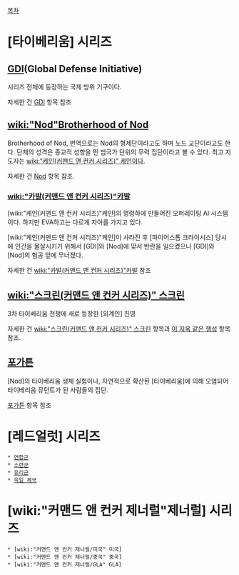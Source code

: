 [[목차]]
= [타이베리움] 시리즈 =
== [[GDI]](Global Defense Initiative) == 
시리즈 전체에 등장하는 국제 방위 기구이다.

자세한 건 [[GDI]] 항목 참조
== [[wiki:"Nod"Brotherhood of Nod]] == 
Brotherhood of Nod, 번역으로는 Nod의 형제단이라고도 하며 노드 교단이라고도 한다. 단체의 성격은 종교적 성향을 띈 범국가 단위의 무력 집단이라고 볼 수 있다. 최고 지도자는 [[wiki:"케인(커맨드 앤 컨커 시리즈)" 케인]]이다.

자세한 건 [[Nod]] 항목 참조.
=== [[wiki:"카발(커맨드 앤 컨커 시리즈)"카발]] ===
[wiki:"케인(커맨드 앤 컨커 시리즈)"케인]의 명령하에 만들어진 오퍼레이팅 AI 시스템이다. 하지만 EVA하고는 다르게 자아를 가지고 있다.

[wiki:"케인(커맨드 앤 컨커 시리즈)"케인]이 사라진 후 [파이어스톰 크라이시스] 당시에 인간을 몰살시키기 위해서 [GDI]와 [Nod]에 맞서 반란을 일으켰으나 [GDI]와 [Nod]의 협공 앞에 무너졌다.

자세한 건 [[wiki:"카발(커맨드 앤 컨커 시리즈)"카발]] 참조
== [[wiki:"스크린(커맨드 앤 컨커 시리즈)" 스크린]] == 
3차 타이베리움 전쟁에 새로 등장한 [외계인] 진영

자세한 건 [[wiki:"스크린(커맨드 앤 컨커 시리즈)" 스크린]] 항목과 [[이 지옥 같은 행성]] 항목 참조.
== [[포가튼]] ==
[Nod]의 타이베리움 생체 실험이나, 자연적으로 확산된 [타이베리움]에 의해 오염되어 타이베리움 뮤턴트가 된 사람들의 집단.

[[포가튼]] 항목 참조
= [레드얼럿] 시리즈 =
 * [[연합군]]
 * [[소련군]]
 * [[유리군]]
 * [[욱일 제국]]
= [wiki:"커맨드 앤 컨커 제너럴"제너럴] 시리즈 =
 * [wiki:"커맨드 앤 컨커 제너럴/미국" 미국]
 * [wiki:"커맨드 앤 컨커 제너럴/중국" 중국]
 * [wiki:"커맨드 앤 컨커 제너럴/GLA" GLA]
